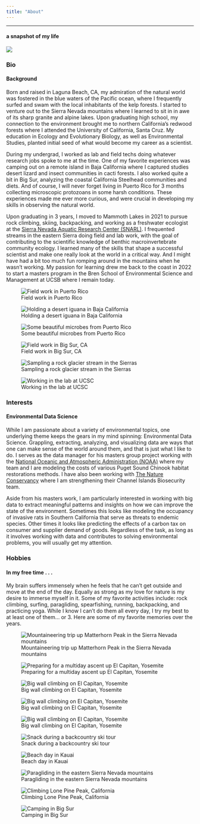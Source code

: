 ```yaml
---
title: "About"
---
```

<hr class="custom-line">

<h4>a snapshot of my life</h4>





![](images/baja.jpeg)


::: panel-tabset

### Bio

<h4>Background</h4>

Born and raised in Laguna Beach, CA, my admiration of the natural world was fostered in the blue waters of the Pacific ocean, where I frequently surfed and swam with the local inhabitants of the kelp forests. I started to venture out to the Sierra Nevada mountains where I learned to sit in in awe of its sharp granite and alpine lakes. Upon graduating high school, my connection to the environment brought me to northern California's redwood forests where I attended the University of California, Santa Cruz. My education in Ecology and Evolutionary Biology, as well as Environmental Studies, planted initial seed of what would become my career as a scientist. 

During my undergrad, I worked as lab and field techs doing whatever research jobs spoke to me at the time. One of my favorite experiences was camping out on a remote island in Baja California where I captured studies desert lizard and insect communities in cacti forests. I also worked quite a bit in Big Sur, analyzing the coastal California Steelhead communities and diets. And of course, I will never forget living in Puerto Rico for 3 months collecting microscopic protozoans in some harsh conditions. These experiences made me ever more curious, and were crucial in developing my skills in observing the natural world. 


Upon graduating in 3 years, I moved to Mammoth Lakes in 2021 to pursue rock climbing, skiing, backpacking, and working as a freshwater ecologist at the 
[Sierra Nevada Aquatic Research Center (SNARL)](https://vesr.nrs.ucsb.edu/about). 
I frequented streams in the eastern Sierra doing field and lab work, with the goal of contributing to the scientific knowledge of benthic macroinvertebrate community ecology. I learned many of the skills that shape a successful scientist and make one really look at the world in a critical way. And I might have had a bit too much fun romping around in the mountains when he wasn't working. My passion for learning drew me back to the coast in 2022 to start a masters program in the Bren School of Environmental Science and Management at UCSB where I remain today. 

::: {layout-ncol="2"}


![Field work in Puerto Rico](images/pr.jpg)


![Holding a desert iguana in Baja California](images/liz.jpeg)




![Some beautiful microbes from Puerto Rico](images/microbes.jpg)


![Field work in Big Sur, CA](images/big_sur.jpg)


![Sampling a rock glacier stream in the Sierras](images/rock_glacier.jpeg)

![Working in the lab at UCSC](images/lab.jpg)

:::



### Interests

<h4>Environmental Data Science</h4>

While I am passionate about a variety of environmental topics, one underlying theme keeps the gears in my mind spinning: Environmental Data Science. Grappling, extracting, analyzing, and visualizing data are ways that one can make sense of the world around them, and that is just what I like to do. I serves as the data manager for his masters group project working with the
[National Oceanic and Atmospheric Administration (NOAA)](https://www.noaa.gov/)
where my team and I are modeling the costs of various Puget Sound Chinook habitat restorations methods. I have also been working with 
[The Nature Conservancy](https://www.nature.org/en-us/) 
where I am strengthening their Channel Islands Biosecurity team. 

Aside from his masters work, I am particularly interested in working with big data to extract meaningful patterns and insights on how we can improve the state of the environment. Sometimes this looks like modeling the occupancy of invasive rats in Southern California that serve as threats to endemic species. Other times it looks like predicting the effects of a carbon tax on consumer and supplier demand of goods. Regardless of the task, as long as it involves working with data and contributes to solving environmental problems, you will usually get my attention. 



### Hobbies

<h4>In my free time . . .</h4>

My brain suffers immensely when he feels that he can't get outside and move at the end of the day. Equally as strong as my love for nature is my desire to immerse myself in it. Some of my favorite activities include: rock climbing, surfing, paragliding, spearfishing, running, backpacking, and practicing yoga. While I know I can't do them all every day, I try my best to at least one of them... or 3. Here are some of my favorite memories over the years. 

::: {layout-ncol="2"}


![Mountaineering trip up Matterhorn Peak in the Sierra Nevada mountains](images/backpack.jpg)

![Preparing for a multiday ascent up El Capitan, Yosemite](images/el_cap.jpg)




![Big wall climbing on El Capitan, Yosemite](images/zod.jpg)


![Big wall climbing on El Capitan, Yosemite](images/nose.jpeg)


![Big wall climbing on El Capitan, Yosemite](images/surf.jpg)



![Snack during a backcountry ski tour](images/touring.jpeg)


![Beach day in Kauai](images/beach.jpg)




![Paragliding in the eastern Sierra Nevada mountains](images/glide.jpg)





![Climbing Lone Pine Peak, California](images/lpp.jpg)





![Camping in Big Sur](images/sunset.jpg)



:::

:::
























